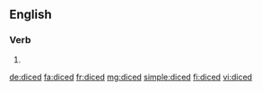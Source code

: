 ==English==

===Verb===
{{head|en|verb form}}

# {{en-past of|dice}}

[[de:diced]]
[[fa:diced]]
[[fr:diced]]
[[mg:diced]]
[[simple:diced]]
[[fi:diced]]
[[vi:diced]]